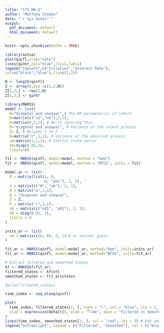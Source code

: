 ```yaml
---
title: "573_HW_6"
author: "Matthew Stoebe"
date: "`r Sys.Date()`"
output:
  pdf_document: default
  html_document: default
---
```


```r
knitr::opts_chunk$set(echo = TRUE)
```

```r
library(astsa)
plot(qinfl,ylab="rate")
lines(qintr,col="blue",lty=2,lwd=2)
legend("topleft",c("Inflation","Interest Rate"),
col=c("black","blue"),lty=c(1,2))
```

```r
N <- length(qinfl)
Z <- array(0,dim =c(1,2,N))
Z[1,1,] <- rep(1,N)
Z[1,2,] <- qintr

library(MARSS)
model <- list(
  B="diagonal and unequal",# The AR parameter(s) of latent
  U=matrix(c("u1","u2"),2,1),
  A=matrix(0,1,1), # We're ignoring this
  Q="diagonal and unequal", # Variance of the latent process
  Z= Z, # Relates Y to X
  R=matrix("r",1,1), # Variance of the observed process
  x0=matrix(1,2,1), # Initial state vector
  V0=diag(0.01,2),
  tinitx=0)

fit <- MARSS(qinfl, model=model, method = "kem")
fit <- MARSS(qinfl, model=model, method = "BFGS", inits = fit)
```

```r
model_ar <- list(
  B = matrix(list(1, 0,
                  0, "phi"), 2, 2),
  U = matrix(c("0", "ub"), 2, 1),   
  A = matrix("a",1,1),
  Q = "diagonal and unequal",
  Z = Z,
  R = matrix("r",1,1),
  x0 = matrix(c("x01", "x02"), 2, 1),
  V0 = diag(0.01, 2),
  tinitx = 0
)

inits_ar <- list(
  x0 = matrix(c(0, 0), 2, 1) # or another guess
)

fit_ar <- MARSS(qinfl, model=model_ar, method="kem", inits=inits_ar)
fit_ar <- MARSS(qinfl, model=model_ar, method="BFGS", inits=fit_ar)
```


```r
# Extract filtered and smoothed states
kf <- MARSSkf(fit_ar)               
filtered_states <- kf$xtt          
smoothed_states <- fit_ar$states

#print(filtered_states)

time_index <- seq_along(qinfl)  

plot(
  time_index, filtered_states[2, ], type = "l", col = "blue", lty = 1, 
  ylab = expression(beta[t]), xlab = "Time", main = "Filtered vs Smoothed beta_t"
)
lines(time_index, smoothed_states[2, ], col = "red", lty = 2) # Add smoothed states
legend("bottomright", legend = c("Filtered", "Smoothed"), col = c("blue", "red"), lty = c(1, 2))


```


